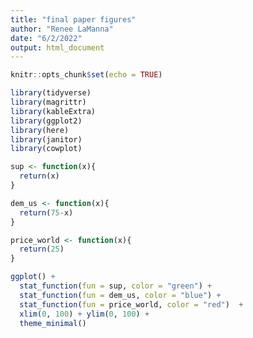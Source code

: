 ```yaml
---
title: "final paper figures"
author: "Renee LaManna"
date: "6/2/2022"
output: html_document
---
```


```r
knitr::opts_chunk$set(echo = TRUE)

library(tidyverse)
library(magrittr)
library(kableExtra)
library(ggplot2)
library(here)
library(janitor)
library(cowplot)
```


```r
sup <- function(x){
  return(x)
}

dem_us <- function(x){
  return(75-x)
}

price_world <- function(x){
  return(25)
}

```


```r
ggplot() +
  stat_function(fun = sup, color = "green") +
  stat_function(fun = dem_us, color = "blue") +
  stat_function(fun = price_world, color = "red")  +
  xlim(0, 100) + ylim(0, 100) +
  theme_minimal()
```


